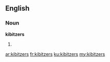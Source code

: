 ==English==

===Noun===
'''kibitzers'''

# {{plural of|kibitzer}}

[[ar:kibitzers]]
[[fr:kibitzers]]
[[ku:kibitzers]]
[[my:kibitzers]]